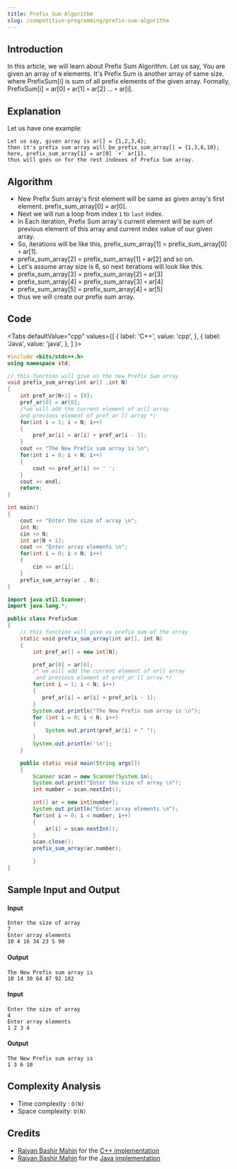 ```yaml
---
title: Prefix Sum Algorithm
slug: /competitive-programming/prefix-sum-algorithm
---
```


## Introduction

In this article, we will learn about Prefix Sum Algorithm.
Let us say, You are given an array of `N` elements. It's Prefix Sum is another array of same size.
where PrefixSum[i] is sum of all prefix elements of the given array. Formally, 
PrefixSum[i] = ar[0] `+` ar[1] `+` ar[2] ... `+` ar[i].


## Explanation

Let us have one example:

```
Let us say, given array is ar[] = {1,2,3,4};
then it's prefix sum array will be prefix_sum_array[] = {1,3,6,10};
here, prefix_sum_array[1] = ar[0] `+` ar[1].
thus will goes on for the rest indexes of Prefix Sum array.
```

## Algorithm

 - New Prefix Sum array's first element will be same as given array's first element. prefix_sum_array[0] = ar[0].
 - Next we will run a loop from index `1` to `last` index.
 - In Each iteration, Prefix Sum array's current element will be sum of previous element of this array and current index value of our given array.
 - So, iterations will be like this, prefix_sum_array[1] = prefix_sum_array[0] `+` ar[1].
 - prefix_sum_array[2] = prefix_sum_array[1] `+` ar[2] and so on.
 - Let's assume array size is 6, so next iterations will look like this.
 - prefix_sum_array[3] = prefix_sum_array[2] `+` ar[3]
 - prefix_sum_array[4] = prefix_sum_array[3] `+` ar[4]
 - prefix_sum_array[5] = prefix_sum_array[4] `+` ar[5]
 - thus we will create our prefix sum array.

## Code


<Tabs
  defaultValue="cpp"
  values={[
    { label: 'C++', value: 'cpp', },
    { label: 'Java', value: 'java', },
  ]
}>

<TabItem value="cpp">

```cpp
#include <bits/stdc++.h>
using namespace std;

// this function will give us the new Prefix Sum array
void prefix_sum_array(int ar[] ,int N)
{
    int pref_ar[N+1] = {0};
    pref_ar[0] = ar[0];
    /*we will add the current element of ar[] array 
    and previous element of pref_ar [] array */
    for(int i = 1; i < N; i++)
    {
        pref_ar[i] = ar[i] + pref_ar[i - 1];
    }
    cout << "The New Prefix sum array is \n";
    for(int i = 0; i < N; i++)
    {
        cout << pref_ar[i] << ' ';
    }
    cout << endl;
    return;
}

int main()
{
    cout << "Enter the size of array \n";
    int N;
    cin >> N;
    int ar[N + 1];
    cout << "Enter array elements \n";
    for(int i = 0; i < N; i++)
    {
        cin >> ar[i];
    }
    prefix_sum_array(ar , N);
}
```

</TabItem>
<TabItem value="java">

```java
import java.util.Scanner;
import java.lang.*;

public class PrefixSum 
{
    // this function will give us prefix sum of the array
	static void prefix_sum_array(int ar[], int N)
	{
	    int pref_ar[] = new int[N];

	    pref_ar[0] = ar[0];
	    /* we will add the current element of ar[] array
         and previous element of pref_ar [] array */
        for(int i = 1; i < N; i++)
        {
           pref_ar[i] = ar[i] + pref_ar[i - 1];
        }
        System.out.println("The New Prefix sum array is \n");
		for (int i = 0; i < N; i++)
        {
            System.out.print(pref_ar[i] + " ");
        }
        System.out.println('\n');
	}

	public static void main(String args[]) 
	{
		Scanner scan = new Scanner(System.in);
		System.out.print("Enter the size of array \n");
		int number = scan.nextInt();

		int[] ar = new int[number];
		System.out.println("Enter array elements \n"); 
		for(int i = 0; i < number; i++)
		{
		    ar[i] = scan.nextInt();
		}
		scan.close();
		prefix_sum_array(ar,number);

		}
}
```

</TabItem>
</Tabs>

## Sample Input and Output

#### Input

```
Enter the size of array 
7
Enter array elements
10 4 16 34 23 5 90
```

#### Output

```
The New Prefix sum array is
10 14 30 64 87 92 182
```

#### Input

```
Enter the size of array 
4
Enter array elements
1 2 3 4
```

#### Output

```
The New Prefix sum array is
1 3 6 10
```

## Complexity Analysis

  - Time complexity : `O(N)`
  - Space complexity: `O(N)`

## Credits

  - [Raiyan Bashir Mahin](https://github.com/RaiyanMahin) for the [C++ implementation](https://github.com/TesseractCoding/NeoAlgo/blob/master/C-Plus-Plus/cp/prefix_sum.cpp)
  - [Raiyan Bashir Mahin](https://github.com/RaiyanMahin) for the [Java implementation](https://github.com/TesseractCoding/NeoAlgo/blob/master/Java/cp/prefix_sum.java)
